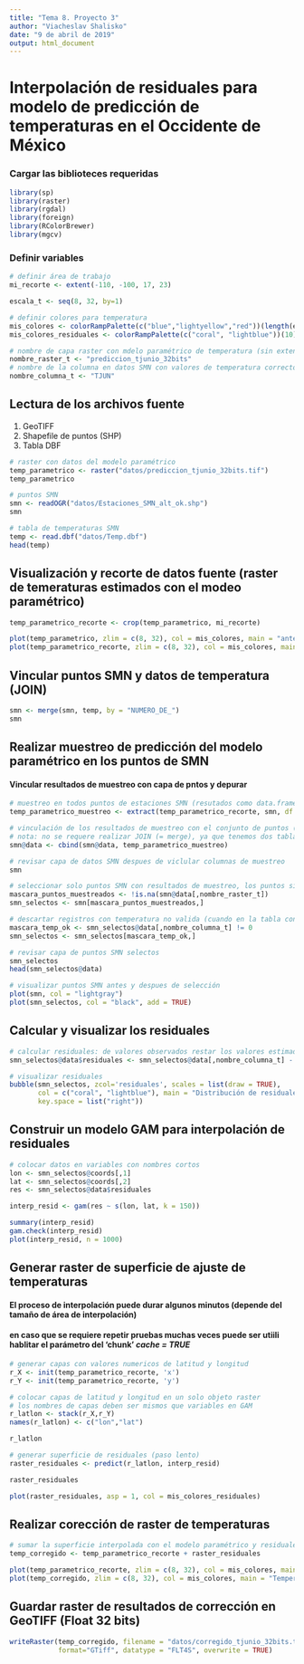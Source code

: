 ---
title: "Tema 8. Proyecto 3"
author: "Viacheslav Shalisko"
date: "9 de abril de 2019"
output: html_document
---

# Interpolación de residuales para modelo de predicción de temperaturas en el Occidente de México

### Cargar las biblioteces requeridas

```{r}
library(sp)
library(raster)
library(rgdal)
library(foreign)
library(RColorBrewer)
library(mgcv)
```

### Definir variables 

```{r}
# definir área de trabajo
mi_recorte <- extent(-110, -100, 17, 23)

escala_t <- seq(8, 32, by=1)

# definir colores para temperatura
mis_colores <- colorRampPalette(c("blue","lightyellow","red"))(length(escala_t)-1)
mis_colores_residuales <- colorRampPalette(c("coral", "lightblue"))(10)

# nombre de capa raster con mdelo paramétrico de temperatura (sin extensión)
nombre_raster_t <- "prediccion_tjunio_32bits"
# nombre de la columna en datos SMN con valores de temperatura correctos
nombre_columna_t <- "TJUN"
```

## Lectura de los archivos fuente
1) GeoTIFF
2) Shapefile de puntos (SHP)
3) Tabla DBF

```{r}
# raster con datos del modelo paramétrico
temp_parametrico <- raster("datos/prediccion_tjunio_32bits.tif")
temp_parametrico

# puntos SMN
smn <- readOGR("datos/Estaciones_SMN_alt_ok.shp")
smn

# tabla de temperaturas SMN
temp <- read.dbf("datos/Temp.dbf")
head(temp)
```

## Visualización y recorte de datos fuente (raster de temeraturas estimados con el modeo paramétrico)

```{r}
temp_parametrico_recorte <- crop(temp_parametrico, mi_recorte)

plot(temp_parametrico, zlim = c(8, 32), col = mis_colores, main = "antes de recorte")
plot(temp_parametrico_recorte, zlim = c(8, 32), col = mis_colores, main = "despues de recorte")
```

## Vincular puntos SMN y datos de temperatura (JOIN)

```{r}
smn <- merge(smn, temp, by = "NUMERO_DE_")
smn
```

## Realizar muestreo de predicción del modelo paramétrico en los puntos de SMN
#### Vincular resultados de muestreo con capa de pntos y depurar

```{r}
# muestreo en todos puntos de estaciones SMN (resutados como data.frame)
temp_parametrico_muestreo <- extract(temp_parametrico_recorte, smn, df = TRUE)

# vinculación de los resultados de muestreo con el conjunto de puntos (más precisamente con su tabla de atributos)
# nota: no se requere realizar JOIN (= merge), ya que tenemos dos tablas con mismo largo y misma secuencia de elementos
smn@data <- cbind(smn@data, temp_parametrico_muestreo)

# revisar capa de datos SMN despues de viclular columnas de muestreo
smn

# seleccionar solo puntos SMN con resultados de muestreo, los puntos sin datos (NA) se omiten
mascara_puntos_muestreados <- !is.na(smn@data[,nombre_raster_t])
smn_selectos <- smn[mascara_puntos_muestreados,]

# descartar registros con temperatura no valida (cuando en la tabla con valores de temperatura observada T = 0)
mascara_temp_ok <- smn_selectos@data[,nombre_columna_t] != 0
smn_selectos <- smn_selectos[mascara_temp_ok,]

# revisar capa de puntos SMN selectos
smn_selectos
head(smn_selectos@data)

# visualizar puntos SMN antes y despues de selección
plot(smn, col = "lightgray")
plot(smn_selectos, col = "black", add = TRUE)
```

## Calcular y visualizar los residuales

```{r}
# calcular residuales: de valores observados restar los valores estimados con el modelo paramétriico 
smn_selectos@data$residuales <- smn_selectos@data[,nombre_columna_t] - smn_selectos@data[,nombre_raster_t]

# visualizar residuales
bubble(smn_selectos, zcol='residuales', scales = list(draw = TRUE),
       col = c("coral", "lightblue"), main = "Distribución de residuales",
       key.space = list("right"))
```

## Construir un modelo GAM para interpolación de residuales 

```{r}
# colocar datos en variables con nombres cortos
lon <- smn_selectos@coords[,1]
lat <- smn_selectos@coords[,2]
res <- smn_selectos@data$residuales

interp_resid <- gam(res ~ s(lon, lat, k = 150))

summary(interp_resid)
gam.check(interp_resid)
plot(interp_resid, n = 1000)
```

## Generar raster de superficie de ajuste de temperaturas
#### El proceso de interpolación puede durar algunos minutos (depende del tamaño de área de interpolación)
#### en caso que se requiere repetir pruebas muchas veces puede ser utiili hablitar el parámetro del 'chunk' *cache = TRUE*

```{r}
# generar capas con valores numericos de latitud y longitud
r_X <- init(temp_parametrico_recorte, 'x')
r_Y <- init(temp_parametrico_recorte, 'y')

# colocar capas de latitud y longitud en un solo objeto raster
# los nombres de capas deben ser mismos que variables en GAM
r_latlon <- stack(r_X,r_Y)
names(r_latlon) <- c("lon","lat")

r_latlon

# generar superficie de residuales (paso lento)
raster_residuales <- predict(r_latlon, interp_resid)

raster_residuales

plot(raster_residuales, asp = 1, col = mis_colores_residuales)
```

## Realizar corección de raster de temperaturas

```{r}
# sumar la superficie interpolada con el modelo paramétrico y residuales interpolados
temp_corregido <- temp_parametrico_recorte + raster_residuales

plot(temp_parametrico_recorte, zlim = c(8, 32), col = mis_colores, main = "Temperaturas sin corrección")
plot(temp_corregido, zlim = c(8, 32), col = mis_colores, main = "Temperaturas despues de corrección")
```


## Guardar raster de resultados de corrección en GeoTIFF (Float 32 bits)

```{r}
writeRaster(temp_corregido, filename = "datos/corregido_tjunio_32bits.tif", 
            format="GTiff", datatype = "FLT4S", overwrite = TRUE)
    
```
